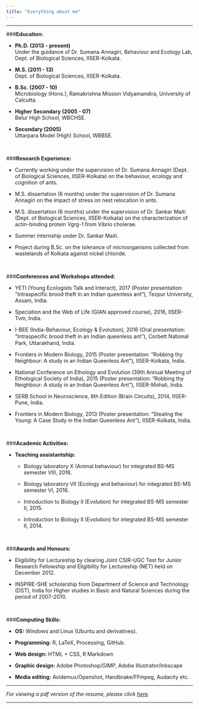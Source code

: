 ```yaml
---
title: "Everything about me"
---
```


-------------------------------------

###**Education:**

* **Ph.D. (2013 - present)** <br>
Under the guidance of Dr. Sumana Annagiri, Behaviour and Ecology Lab, Dept. of Biological Sciences, IISER-Kolkata.

* **M.S. (2011 - 13)** <br>
Dept. of Biological Sciences, IISER-Kolkata.

* **B.Sc. (2007 - 10)** <br>
Microbiology (Hons.), Ramakrishna Mission Vidyamandira, University of Calcutta.

* **Higher Secondary (2005 - 07)** <br>
Belur High School, WBCHSE.

* **Secondary (2005)** <br>
Uttarpara Model (High) School, WBBSE. 


<br>

###**Research Experience:**

* Currently working under the supervision of Dr. Sumana Annagiri (Dept. of Biological Sciences, IISER-Kolkata) on the behaviour, ecology and cognition of ants.

* M.S. dissertation (6 months) under the supervision of Dr. Sumana Annagiri on the impact of stress on nest relocation in ants.

* M.S. dissertation (6 months) under the supervision of Dr. Sankar Maiti (Dept. of Biological Sciences, IISER-Kolkata) on the characterization of actin-binding protein Vgrg-1 from Vibrio cholerae.

* Summer internship under Dr. Sankar Maiti.

* Project during B.Sc. on the tolerance of microorganisms collected from wastelands of Kolkata against nickel chloride.


<br>

###**Conferences and Workshops attended:**

* YETI (Young Ecologists Talk and Interact), 2017 (Poster presentation: "Intraspecific brood theft in an Indian queenless ant"), Tezpur University, Assam, India.

* Speciation and the Web of Life (GIAN approved course), 2016, IISER-Tvm, India. 

* I-BEE (India-Behaviour, Ecology & Evolution), 2016 (Oral presentation: "Intraspeciﬁc brood theft in an Indian queenless ant"), Corbett National Park, Uttarakhand, India.

* Frontiers in Modern Biology, 2015 (Poster presentation: ”Robbing thy Neighbour: A study in an Indian Queenless Ant”), IISER-Kolkata, India.

* National Conference on Ethology and Evolution (39th Annual Meeting of Ethological Society of India), 2015 (Poster presentation: "Robbing thy Neighbour: A study in an Indian Queenless Ant"), IISER-Mohali, India.

* SERB School in Neuroscience, 8th Edition (Brain Circuits), 2014, IISER-Pune, India.

* Frontiers in Modern Biology, 2013 (Poster presentation: "Stealing the Young: A Case Study in the Indian Queenless Ant"), IISER-Kolkata, India.


<br>

###**Academic Activities:**

* **Teaching assistantship:**

    + Biology laboratory X (Animal behaviour) for integrated BS-MS semester VIII, 2016.

    + Biology laboratory VII (Ecology and behaviour) for integrated BS-MS semester VI, 2016.

    + Introduction to Biology II (Evolution) for integrated BS-MS semester II, 2015.

    + Introduction to Biology II (Evolution) for integrated BS-MS semester II, 2014.


<br>

###**Awards and Honours:**

* Eligibility for Lectureship by clearing Joint CSIR-UGC Test for Junior Research Fellowship and Eligibility for Lectureship (NET) held on December 2012. 

* INSPIRE-SHE scholarship from Department of Science and Technology (DST), India for Higher studies in Basic and Natural Sciences during the period of 2007-2010.


<br>

###**Computing Skills:**

* **OS:** Windows and Linux (Ubuntu and derivatives). 

* **Programming:** R, LaTeX, Processing, GitHub.

* **Web design:** HTML + CSS, R Markdown

* **Graphic design:** Adobe Photoshop/GIMP, Adobe Illustrator/Inkscape 

* **Media editing:** Avidemux/Openshot, Handbrake/FFmpeg, Audacity etc.

-------------------------------------

*For viewing a pdf version of the resume, please click [here](documents/my_cv.pdf).*

-------------------------------------